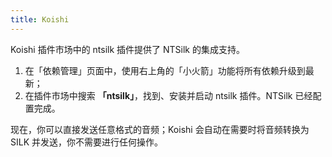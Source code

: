 ```yaml
---
title: Koishi
---
```


Koishi 插件市场中的 ntsilk 插件提供了 NTSilk 的集成支持。

1. 在「依赖管理」页面中，使用右上角的「小火箭」功能将所有依赖升级到最新；
1. 在插件市场中搜索 **「ntsilk」**，找到、安装并启动 ntsilk 插件。NTSilk 已经配置完成。

现在，你可以直接发送任意格式的音频；Koishi 会自动在需要时将音频转换为 SILK
并发送，你不需要进行任何操作。
